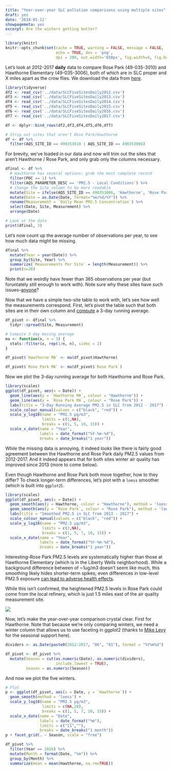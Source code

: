 ```yaml
---
title: "Year-over-year SLC pollution comparisons using multiple sites"
draft: yes
date: '2018-01-11'
showpagemeta: yes
excerpt: Are the winters getting better?
---
```

  
```r
library(knitr)
knitr::opts_chunk$set(cache = TRUE, warning = FALSE, message = FALSE, 
                      echo = TRUE, dev = 'png',
                      dpi = 200, out.width='650px', fig.width=8, fig.height=4)
```

Let's look at 2012-2017 **daily** data to compare Rose Park (49-035-3010) and Hawthorne Elementary (49-035-3006), both of which are in SLC proper and X miles apart as the crow flies. We download the data from [here](https://www.epa.gov/outdoor-air-quality-data/download-daily-data). 


```r
library(tidyverse)
df2 <- read_csv('../data/SLCFiveSitesDaily2012.csv')
df3 <- read_csv('../data/SLCFiveSitesDaily2013.csv')
df4 <- read_csv('../data/SLCFiveSitesDaily2014.csv')
df5 <- read_csv('../data/SLCFiveSitesDaily2015.csv')
df6 <- read_csv('../data/SLCFiveSitesDaily2016.csv')
df7 <- read_csv('../data/SLCFiveSitesDaily2017.csv')

df <- dplyr::bind_rows(df2,df3,df4,df5,df6,df7)

# Strip out sites that aren't Rose Park/Hawthorne
df <- df %>%
  filter(AQS_SITE_ID == 490353010 | AQS_SITE_ID == 490353006)
```

For brevity, we've loaded in our data and now will trim out the sites that aren't Hawthorne / Rose Park, and only grab only the columns necessary.

```r
dfinal <- df %>% 
  # Hawthorne has several options; grab the most complete record
  filter(POC == 1) %>%
  filter(AQS_PARAMETER_DESC == 'PM2.5 - Local Conditions') %>%
  # Change the Site column to be more readable
  mutate(Site = ifelse(AQS_SITE_ID == 490353006, 'Hawthorne', 'Rose Park')) %>% 
  mutate(Date = as.Date(Date, format="%m/%d/%Y")) %>%
  rename(Measurement = `Daily Mean PM2.5 Concentration`) %>%
  select(Date, Site, Measurement) %>%
  arrange(Date)

# Look at the data
print(dfinal, 3)
```

Let's now count up the average number of observations per year, to see how much data might be missing.

```r
dfinal %>% 
  mutate(Year = year(Date)) %>% 
  group_by(Site, Year) %>% 
  summarize(`Measurements Per Site` = length(Measurement)) %>% 
  print(n=20)
```

Note that we weirdly have fewer than 365 observations per year (but foruntately still enough to work with). Note sure why these sites have such issues--[anyone](https://twitter.com/levithatcher)?

Now that we have a simple two-site table to work with, let's see how well the measurements correspond. First, let's  pivot the table such that both sites are in their own column and [compute](https://stackoverflow.com/a/4862334) a 3-day running average.


```r
df_pivot <- dfinal %>% 
  tidyr::spread(Site, Measurement)

# Compute 3-day moving average
ma <- function(x, n = 3) {
  stats::filter(x, rep(1/n, n), sides = 2)
}

df_pivot$`Hawthorne MA` <- ma(df_pivot$Hawthorne)

df_pivot$`Rose Park MA` <- ma(df_pivot$`Rose Park`)
```

Now we plot the 3-day running average for both Hawthorne and Rose Park.

```r
library(scales)
ggplot(df_pivot, aes(x = Date)) +
  geom_line(aes(y = `Hawthorne MA`, colour = "Hawthorne")) +
  geom_line(aes(y = `Rose Park MA`, colour = "Rose Park")) +
  labs(title = "3-Day Running Average PM2.5 in SLC from 2012 - 2017") +
  scale_colour_manual(values = c("black", "red")) +
  scale_y_log10(name = "PM2.5 µg/m3", 
                limits = c(1,NA), 
                breaks = c(1, 5, 10, 15)) +
  scale_x_date(name = "Year", 
               labels = date_format("%Y-%m-%d"), 
               breaks = date_breaks("1 year"))

```

While the missing data is annoying, it indeed _looks_ like there is fairly good agreement between the Hawthorne and Rose Park daily PM2.5 values from 2012-2017. And it indeed appears that for both sites winter air quality has improved since 2013 (more to come below).

Even though Hawthorne and Rose Park both move together, how to they differ? To check longer-term differences, let's plot with a `loess` smoother (which is built into `ggplot2`).

```r
library(scales)
ggplot(df_pivot, aes(x = Date)) +
  geom_smooth(aes(y = Hawthorne, colour = "Hawthorne"), method = 'loess') +
  geom_smooth(aes(y = `Rose Park`, colour = "Rose Park"), method = 'loess') +
  labs(title = "Smoothed PM2.5 in SLC from 2013 - 2017") +
  scale_colour_manual(values = c("black", "red")) +
  scale_y_log10(name = "PM2.5 µg/m3", 
                limits = c(3,NA), 
                breaks = c(1, 5, 7, 10, 15)) +
  scale_x_date(name = "Year", 
               labels = date_format("%Y-%m-%d"), 
               breaks = date_breaks("1 year"))

```

Interesting--Rose Park PM2.5 levels are systematically higher than those at Hawthorne Elementary (which is in the Liberty Wells neighborhood). While a background difference between of ~1ug/m3 doesn't seem like much, this smoothing likely hides shorter-term spikes; even differences in low-level PM2.5 exposure [can lead to adverse health effects](http://www.nejm.org/doi/full/10.1056/NEJMoa1702747). 

While this isn't confirmed, the heightened PM2.5 levels in Rose Park could come from the local refinery, which is just 1.5 miles east of the air quality measurement site.

![](../figs/temp/map.png)

Now, let's make the year-over-year comparison crystal clear. First for Hawthorne. Note that because we're only comparing winters, we need a winter column that allows us to use faceting in ggplot2 (thanks to [Mike Levy](https://twitter.com/ucdlevy) for the seasonal support here).


```r
dividers <- as.Date(paste0(2012:2017, "06", "01"), format = "%Y%m%d")

df_pivot <- df_pivot %>%
  mutate(Season = cut(as.numeric(Date), as.numeric(dividers), 
                      include.lowest = TRUE),
         Season = as.numeric(Season))
```

And now we plot the five winters.

```r
# Plot
p <- ggplot(df_pivot, aes(x = Date, y = `Hawthorne`)) + 
  geom_smooth(method = 'loess') +
  scale_y_log10(name = "PM2.5 µg/m3", 
                limits = c(NA,20), 
                breaks = c(1, 5, 7, 10, 15)) +
  scale_x_date(name = "Date",
               labels = date_format("%m"),
               limits = c("11",""),
               breaks = date_breaks("1 month"))
p + facet_grid(. ~ Season, scale = "free")


```

```r
df_pivot %>%
  filter(Year == 2016) %>%
  mutate(Month = format(Date, "%m")) %>% 
  group_by(Month) %>% 
  summarize(mean = mean(Hawthorne, na.rm=TRUE))
```

